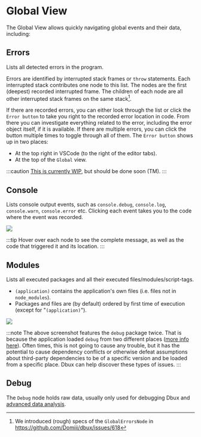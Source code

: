 # Global View


<TOC toc={toc} />

The Global View allows quickly navigating global events and their data, including:


## Errors

Lists all detected errors in the program.

Errors are identified by interrupted stack frames or `throw` statements.
Each interrupted stack contributes one node to this list.
The nodes are the first (deepest) recorded interrupted frame.
The children of each node are all other interrupted stack frames on the same stack[^1].

<!-- TODO(screenshot) -->

If there are recorded errors, you can either look through the list or click the `Error button` <DarkLightImg src="fire.svg" /> to take you right to the recorded error location in code. From there you can investigate everything related to the error, including the error object itself, if it is available.
If there are multiple errors, you can click the button multiple times to toggle through all of them. The `Error button` <DarkLightImg src="fire.svg" /> shows up in two places:
* At the top right in VSCode (to the right of the editor tabs).
* At the top of the `Global` view.


:::caution
[This is currently WIP](https://github.com/Domiii/dbux/issues/618), but should be done soon (TM).
:::


## Console

Lists console output events, such as `console.debug`, `console.log`, `console.warn`, `console.error` etc.
Clicking each event takes you to the code where the event was recorded.

<!-- ([Runtime src here](https://github.com/Domiii/dbux/blob/master/dbux-runtime/src/builtIns/console.js).) -->

<Img screen src="global-console-sample1.png" maxWidth={600} />

:::tip
Hover over each node to see the complete message, as well as the code that triggered it and its location.
:::


## Modules

Lists all executed packages and all their executed files/modules/script-tags.

* `(application)` contains the application's own files (i.e. files not in `node_modules`).
* Packages and files are (by default) ordered by first time of execution (except for "`(application)`").

<Img screen src="global-modules-sample1.png" maxWidth={300} />

:::note
The above screenshot features the `debug` package twice. That is because the application loaded `debug` from two different places ([more info here](https://stackoverflow.com/questions/42147243/how-does-npm-handle-version-conflicts)). Often times, this is not going to cause any trouble, but it has the potential to cause dependency conflicts or otherwise defeat assumptions about third-party dependencies to be of a specific version and be loaded from a specific place. Dbux can help discover these types of issues.
:::


## Debug

The `Debug` node holds raw data, usually only used for debugging Dbux and [advanced data analysis](../advanced/05-data-analysis.mdx).


[^1]: We introduced (rough) specs of the `GlobalErrorsNode` in https://github.com/Domiii/dbux/issues/618
